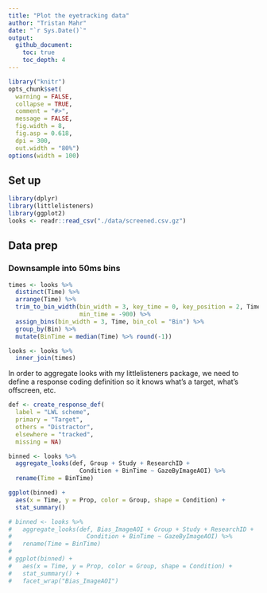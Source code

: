 ```yaml
---
title: "Plot the eyetracking data"
author: "Tristan Mahr"
date: "`r Sys.Date()`"
output: 
  github_document:
    toc: true
    toc_depth: 4
---
```


```r
library("knitr")
opts_chunk$set(
  warning = FALSE,
  collapse = TRUE, 
  comment = "#>", 
  message = FALSE,
  fig.width = 8,
  fig.asp = 0.618,
  dpi = 300,
  out.width = "80%")
options(width = 100)
```

## Set up

```r
library(dplyr)
library(littlelisteners)
library(ggplot2)
looks <- readr::read_csv("./data/screened.csv.gz")
```

## Data prep

### Downsample into 50ms bins


```r
times <- looks %>% 
  distinct(Time) %>% 
  arrange(Time) %>% 
  trim_to_bin_width(bin_width = 3, key_time = 0, key_position = 2, Time,
                    min_time = -900) %>% 
  assign_bins(bin_width = 3, Time, bin_col = "Bin") %>% 
  group_by(Bin) %>% 
  mutate(BinTime = median(Time) %>% round(-1))

looks <- looks %>% 
  inner_join(times)
```

In order to aggregate looks with my littlelisteners package, we need to define 
a response coding definition so it knows what's a target, what's offscreen, etc.

```r
def <- create_response_def(
  label = "LWL scheme",
  primary = "Target",
  others = "Distractor",
  elsewhere = "tracked", 
  missing = NA)
```

```r
binned <- looks %>% 
  aggregate_looks(def, Group + Study + ResearchID + 
                    Condition + BinTime ~ GazeByImageAOI) %>% 
  rename(Time = BinTime)

ggplot(binned) + 
  aes(x = Time, y = Prop, color = Group, shape = Condition) + 
  stat_summary()

# binned <- looks %>% 
#   aggregate_looks(def, Bias_ImageAOI + Group + Study + ResearchID + 
#                     Condition + BinTime ~ GazeByImageAOI) %>% 
#   rename(Time = BinTime)
# 
# ggplot(binned) + 
#   aes(x = Time, y = Prop, color = Group, shape = Condition) + 
#   stat_summary() + 
#   facet_wrap("Bias_ImageAOI")
```



